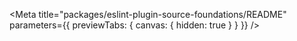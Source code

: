 
<Meta
	title="packages/eslint-plugin-source-foundations/README"
	parameters={{ previewTabs: { canvas: { hidden: true } } }}
/>

<ReadMe />
